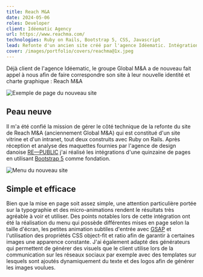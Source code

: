 ```yaml
---
title: Reach M&A
date: 2024-05-06
roles: Developer
client: Idéematic Agency
url: https://www.reachma.com/
technologies: Ruby on Rails, Bootstrap 5, CSS, Javascript
lead: Refonte d'un ancien site créé par l'agence Idéematic. Intégration depuis Figma, modification du comportement de certaines pages et génération d'assets pour les réseaux sociaux.
cover: /images/portfolio/covers/reachma@1x.jpeg
---
```


Déjà client de l'agence Idéematic, le groupe Global M&A a de nouveau fait appel à nous afin de faire correspondre son site à leur nouvelle identité et charte graphique : Reach M&A

![Exemple de page du nouveau site](/images/portfolio/reachma/header.png)

## Peau neuve

Il m'a été confié la mission de gérer le côté technique de la refonte du site de Reach M&A (anciennement Global M&A) qui est constitué d'un site vitrine et d'un intranet, tout deux construits avec Ruby on Rails.
Après réception et analyse des maquettes fournies par l'agence de design danoise [RE—PUBLIC](https://www.re-public.com/en/) j'ai réalisé les intégrations d'une quinzaine de pages en utilisant [Bootstrap 5](https://getbootstrap.com/) comme fondation.

![Menu du nouveau site](/images/portfolio/reachma/menu.png)

## Simple et efficace

Bien que la mise en page soit assez simple, une attention particulière portée sur la typographie et des micro-animations rendent le résultats très agréable à voir et utiliser.
Des points notables lors de cette intégration ont été la réalisation du menu qui possède différentes mises en page selon la taille d'écran, les petites animation subtiles d'entrée avec [GSAP](https://gsap.com/) et l'utilisation des propriétés CSS object-fit et ratio afin de garantir à certaines images une apparence constante.
J'ai également adapté des générateurs qui permettent de générer des visuels que le client utilise lors de la communication sur les réseaux sociaux par exemple avec des templates sur lesquels sont ajoutés dynamiquement du texte et des logos afin de générer les images voulues.